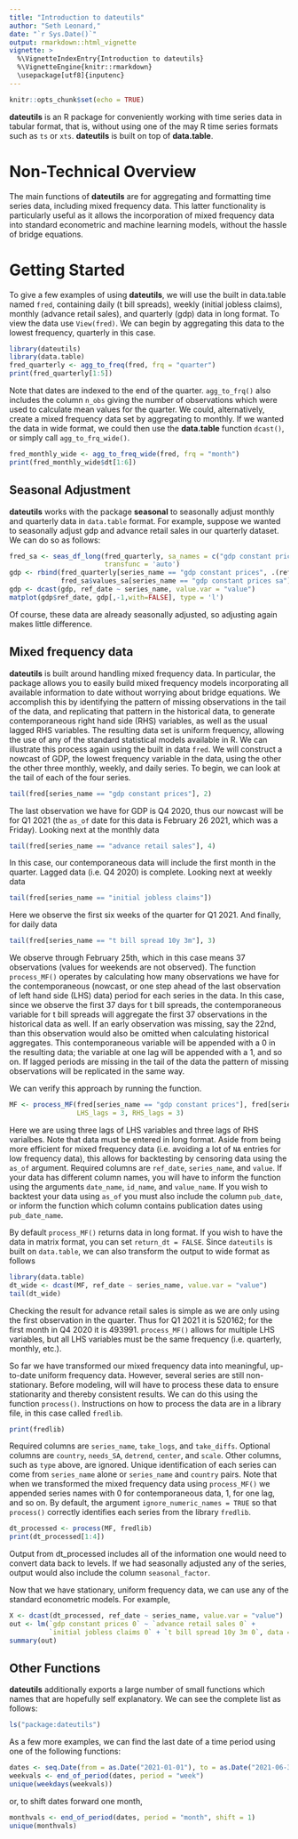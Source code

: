 ```yaml
---
title: "Introduction to dateutils"
author: "Seth Leonard,"
date: "`r Sys.Date()`"
output: rmarkdown::html_vignette
vignette: >
  %\VignetteIndexEntry{Introduction to dateutils}
  %\VignetteEngine{knitr::rmarkdown}
  \usepackage[utf8]{inputenc}
---
```



```r
knitr::opts_chunk$set(echo = TRUE)
```

**dateutils** is an R package for conveniently working with time series data in tabular format, that is, without using one of the may R time series formats such as `ts` or `xts`. **dateutils** is built on top of **data.table**.

# Non-Technical Overview

The main functions of **dateutils** are for aggregating and formatting time series data, including mixed frequency data. This latter functionality is particularly useful as it allows the incorporation of mixed frequency data into standard econometric and machine learning models, without the hassle of bridge equations.

# Getting Started

To give a few examples of using **dateutils**, we will use the built in data.table named `fred`, containing daily (t bill spreads), weekly (initial jobless claims), monthly (advance retail sales), and quarterly (gdp) data in long format. To view the data use `View(fred)`. We can begin by aggregating this data to the lowest frequency, quarterly in this case. 


```r
library(dateutils)
library(data.table)
fred_quarterly <- agg_to_freq(fred, frq = "quarter")
print(fred_quarterly[1:5])
```

Note that dates are indexed to the end of the quarter. `agg_to_frq()` also includes the column `n_obs` giving the number of observations which were used to calculate mean values for the quarter. We could, alternatively, create a mixed frequency data set by aggregating to monthly. If we wanted the data in wide format, we could then use the **data.table** function `dcast()`, or simply call `agg_to_frq_wide()`. 

```r
fred_monthly_wide <- agg_to_freq_wide(fred, frq = "month")
print(fred_monthly_wide$dt[1:6])
```

## Seasonal Adjustment

**dateutils** works with the package **seasonal** to seasonally adjust monthly and quarterly data in `data.table` format. For example, suppose we wanted to seasonally adjust gdp and advance retail sales in our quarterly dataset. We can do so as follows:

```r
fred_sa <- seas_df_long(fred_quarterly, sa_names = c("gdp constant prices", "advance retail sales"),
                        transfunc = 'auto')
gdp <- rbind(fred_quarterly[series_name == "gdp constant prices", .(ref_date, series_name, value)],
             fred_sa$values_sa[series_name == "gdp constant prices sa"])
gdp <- dcast(gdp, ref_date ~ series_name, value.var = "value")
matplot(gdp$ref_date, gdp[,-1,with=FALSE], type = 'l')
```

Of course, these data are already seasonally adjusted, so adjusting again makes little difference. 

## Mixed frequency data

**dateutils** is built around handling mixed frequency data. In particular, the package allows you to easily build mixed frequency models incorporating all available information to date without worrying about bridge equations. We accomplish this by identifying the pattern of missing observations in the tail of the data, and replicating that pattern in the historical data, to generate contemporaneous right hand side (RHS) variables, as well as the usual lagged RHS variables. The resulting data set is uniform frequency, allowing the use of any of the standard statistical models available in R. We can illustrate this process again using the built in data `fred`. We will construct a nowcast of GDP, the lowest frequency variable in the data, using the other the other three monthly, weekly, and daily series. To begin, we can look at the tail of each of the four series. 
```r
tail(fred[series_name == "gdp constant prices"], 2)
```
The last observation we have for GDP is Q4 2020, thus our nowcast will be for Q1 2021 (the `as_of` date for this data is February 26 2021, which was a Friday). Looking next at the monthly data

```r
tail(fred[series_name == "advance retail sales"], 4)
```
In this case, our contemporaneous data will include the first month in the quarter. Lagged data (i.e. Q4 2020) is complete. Looking next at weekly data

```r
tail(fred[series_name == "initial jobless claims"])
```
Here we observe the first six weeks of the quarter for Q1 2021. And finally, for daily data
```r
tail(fred[series_name == "t bill spread 10y 3m"], 3)
```
We observe through February 25th, which in this case means 37 observations (values for weekends are not observed). The function `process_MF()` operates by calculating how many observations we have for the contemporaneous (nowcast, or one step ahead of the last observation of left hand side (LHS) data) period for each series in the data. In this case, since we observe the first 37 days for t bill spreads, the contemporaneous variable for t bill spreads will aggregate the first 37 observations in the historical data as well. If an early observation was missing, say the 22nd, than this observation would also be omitted when calculating historical aggregates. This contemporaneous variable will be appended with a 0 in the resulting data; the variable at one lag will be appended with a 1, and so on. If lagged periods are missing in the tail of the data the pattern of missing observations will be replicated in the same way. 

We can verify this approach by running the function. 
```r
MF <- process_MF(fred[series_name == "gdp constant prices"], fred[series_name != "gdp constant prices"],
                 LHS_lags = 3, RHS_lags = 3) 
```
Here we are using three lags of LHS variables and three lags of RHS varialbes. Note that data must be entered in long format. Aside from being more efficient for mixed frequency data (i.e. avoiding a lot of `NA` entries for low frequency data), this allows for backtesting by censoring data using the `as_of` argument. Required columns are `ref_date`, `series_name`, and `value`. If your data has different column names, you will have to inform the function using the arguments `date_name`, `id_name`, and `value_name`. If you wish to backtest your data using `as_of` you must also include the column `pub_date`, or inform the function which column contains publication dates using `pub_date_name`. 

By default `process_MF()` returns data in long format. If you wish to have the data in matrix format, you can set `return_dt = FALSE`. Since `dateutils` is built on `data.table`, we can also transform the output to wide format as follows
```r
library(data.table)
dt_wide <- dcast(MF, ref_date ~ series_name, value.var = "value")
tail(dt_wide)
```
Checking the result for advance retail sales is simple as we are only using the first observation in the quarter. Thus for Q1 2021 it is 520162; for the first month in Q4 2020 it is 493991. `process_MF()` allows for multiple LHS variables, but all LHS variables must be the same frequency (i.e. quarterly, monthly, etc.).

So far we have transformed our mixed frequency data into meaningful, up-to-date uniform frequency data. However, several series are still non-stationary. Before modeling, will will have to process these data to ensure stationarity and thereby consistent results. We can do this using the function `process()`. Instructions on how to process the data are in a library file, in this case called `fredlib`.
```r
print(fredlib)
```
Required columns are `series_name`, `take_logs`, and `take_diffs`. Optional columns are `country`, `needs_SA`, `detrend`, `center`, and `scale`. Other columns, such as `type` above, are ignored. Unique identification of each series can come from `series_name` alone or `series_name` and `country` pairs. Note that when we transformed the mixed frequency data using `process_MF()` we appended series names with 0 for contemporaneous data, 1, for one lag, and so on. By default, the argument `ignore_numeric_names = TRUE` so that `process()` correctly identifies each series from the library `fredlib`. 
```r
dt_processed <- process(MF, fredlib)
print(dt_processed[1:4])
```
Output from dt_processed includes all of the information one would need to convert data back to levels. If we had seasonally adjusted any of the series, output would also include the column `seasonal_factor`.

Now that we have stationary, uniform frequency data, we can use any of the standard econometric models. For example, 
```r
X <- dcast(dt_processed, ref_date ~ series_name, value.var = "value")
out <- lm(`gdp constant prices 0` ~ `advance retail sales 0` + 
          `initial jobless claims 0` + `t bill spread 10y 3m 0`, data = X)
summary(out)
```


## Other Functions

**dateutils** additionally exports a large number of small functions which names that are hopefully self explanatory. We can see the complete list as follows:

```r
ls("package:dateutils")
```

As a few more examples, we can find the last date of a time period using one of the following functions:

```r
dates <- seq.Date(from = as.Date("2021-01-01"), to = as.Date("2021-06-30"), by = "day")
weekvals <- end_of_period(dates, period = "week")
unique(weekdays(weekvals))
```
or, to shift dates forward one month,

```r
monthvals <- end_of_period(dates, period = "month", shift = 1)
unique(monthvals)
```
